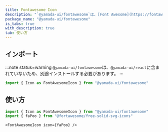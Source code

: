 ```yaml
---
title: Fontawesome Icon
description: "`@yamada-ui/fontawesome`は、[Font Awesome](https://fontawesome.com)を便利に使うコンポーネントを提供しています。"
package_name: "@yamada-ui/fontawesome"
is_tabs: true
with_description: true
tab: 使い方
---
```


## インポート

<PackageManagers packageNameOrCommand="@yamada-ui/fontawesome" />

:::note status=warning
`@yamada-ui/fontawesome`は、`@yamada-ui/react`に含まれていないため、別途インストールする必要があります。
:::

```ts
import { Icon as FontAwesomeIcon } from "@yamada-ui/fontawesome"
```

## 使い方

```ts
import { Icon as FontAwesomeIcon } from "@yamada-ui/fontawesome"
import { faPoo } from "@fortawesome/free-solid-svg-icons"
```

```tsx
<FontAwesomeIcon icon={faPoo} />
```
